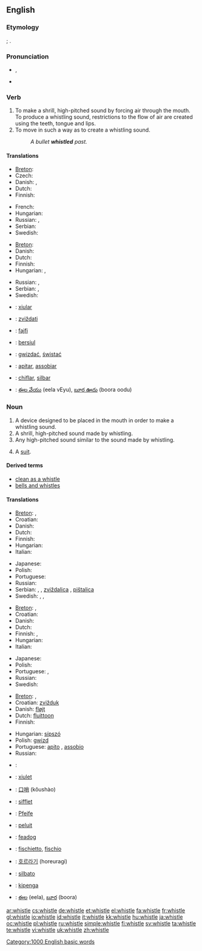 ==English==

===Etymology===
{{etyl|enm}} {{term|whistlen|lang=enm}}; {{etyl|ang}} {{term|hwistlan|lang=ang}}.

===Pronunciation===
* {{a|UK}} {{IPA|/wɪsl̩/}}, {{SAMPA|1=/wIsl=/}}
*: {{rhymes|ɪsəl}}
* {{audio|en-us-whistle.ogg|Audio (US)}}

===Verb===
{{en-verb|whistl|ing}}

# To make a shrill, high-pitched sound by forcing air through the mouth. To produce a whistling sound, restrictions to the flow of air are created using the teeth, tongue and lips.
# To move in such a way as to create a whistling sound.
#: ''A bullet '''whistled''' past.''

====Translations====
{{trans-top|to produce a whistling sound}}
* [[Breton]]: {{t|br|c'hwitellat|xs=Breton}}
* Czech: {{t-|cs|pískat}}
* Danish: {{t-|da|fløjte}}, {{t|da|hvisle}}
* Dutch: {{t+|nl|fluiten}}
* Finnish: {{t-|fi|viheltää}}
{{trans-mid}}
* French: {{t|fr|siffler}}
* Hungarian: {{t+|hu|fütyül}}
* Russian: {{t|ru|свистеть|tr=svist'ét’|sc=Cyrl}} {{impf}}, {{t|ru|свистнуть|tr=svístnut’|sc=Cyrl}} {{pf}}
* Serbian: {{t|sr|zvižduk|m}}
* Swedish: {{t+|sv|vissla|c}}
{{trans-bottom}}

{{trans-top|to move is such a way as to make a whistling sound}}
* [[Breton]]: {{t|br|c'hwitellat|xs=Breton}}
* Danish: {{t|da|hvisle}}
* Dutch: {{t+|nl|fluiten}}
* Finnish: {{t-|fi|viheltää}}
* Hungarian: {{t+|hu|fütyül}}, {{t|hu|sivít}}
{{trans-mid}}
* Russian: {{t|ru|свистеть|tr=svist'ét’|sc=Cyrl}} {{impf}}, {{t|ru|просвистеть|tr=prosvist'ét’|sc=Cyrl}} {{pf}}
* Serbian: {{t|sr|zviždanje}}, {{t-|sr|zviždati}}
* Swedish: {{t+|sv|vissla|c}}
{{trans-bottom}}

{{checktrans-top}}
* {{ttbc|Catalan}}: [[xiular]]
* {{ttbc|Croatian}}: [[zviždati]]
* {{ttbc|Esperanto}}: [[fajfi]]
* {{ttbc|Indonesian}}: [[siul|bersiul]]
{{checktrans-mid}}
* {{ttbc|Polish}}: [[gwizdać]], [[świstać]]
* {{ttbc|Portuguese}}: [[apitar]], [[assobiar]]
* {{ttbc|Spanish}}: [[chiflar]], [[silbar]]
* {{ttbc|Telugu}}: [[ఈల వేయు]] (eela vEyu), [[బూర ఊదు]] (boora oodu)
{{checktrans-bottom}}

===Noun===
{{en-noun}}

# A device designed to be placed in the mouth in order to make a whistling sound.
# A shrill, high-pitched sound made by whistling.
# Any high-pitched sound similar to the sound made by whistling.
# {{CockneyRS}} A [[suit]].

====Derived terms====
* [[clean as a whistle‎]]
* [[bells and whistles]]

====Translations====
{{trans-top|device used to make a whistling sound}}
* [[Breton]]: {{t|br|c'hwitell|f|xs=Breton}}, {{t|br|c'hwitelloù|p|xs=Breton}}
* Croatian: {{t-|hr|zviždaljka|f}}
* Danish: {{t-|da|fløjte|c}}
* Dutch: {{t|nl|fluitje|n}}
* Finnish: {{t+|fi|pilli}}
* Hungarian: {{t-|hu|síp}}
* Italian: {{t|it|fischietto|m}}
{{trans-mid}}
* Japanese: {{t+|ja|笛|tr=[[ふえ]], fue|sc=Jpan}}
* Polish: {{t|pl|gwizdek|m}}
* Portuguese: {{t|pt|apito|m}}
* Russian: {{t|ru|свисток|m|tr=svistók|sc=Cyrl}}
* Serbian: {{t|sr|pištaljka|f}}, {{t-|sr|zviždaljka|f}}, [[zviždalica]] {{f}}, [[pištalica]] {{f}}
* Swedish: {{t+|sv|vissla|c}}, {{t-|sv|pipa|c}}, {{t|sv|visselpipa|c}}
{{trans-bottom}}

{{trans-top|sound made by whistling}}
* [[Breton]]: {{t|br|c'hwitelladenn|f|xs=Breton}}, {{t|br|c'hwitelladennoù|p|xs=Breton}}
* Croatian: {{t|hr|zvižduk|m}}
* Danish: {{t|da|fløjt|n}}
* Dutch: {{t|nl|fluittoon|m}}
* Finnish: {{t-|fi|vihellys}}, {{t|fi|vislaus}}
* Hungarian: {{t|hu|füttyszó}}
* Italian: {{t|it|fischio|m}}
{{trans-mid}}
* Japanese: {{t-|ja|口笛|tr=[[くちぶえ]], kuchibue|sc=Jpan}}
* Polish: {{t|pl|gwizd|m}}
* Portuguese: {{t|pt|apito|m}}, {{t|pt|assobio|m}}
* Russian: {{t|ru|свист|m|tr=svist|sc=Cyrl}}
* Swedish: {{t|sv|vissling|c}}
{{trans-bottom}}

{{trans-top|sound similar to the sound made by whistling}}
* [[Breton]]: {{t|br|c'hwitelladenn|f|xs=Breton}}, {{t|br|c'hwitelladennoù|p|xs=Breton}}
* Croatian: [[zvižduk]] {{m}}
* Danish: [[fløjt]] {{n}}
* Dutch: [[fluittoon]] {{m}}
* Finnish: {{t-|fi|vihellys}}
{{trans-mid}}
* Hungarian: [[sípszó]]
* Polish: [[gwizd]] {{m}}
* Portuguese: [[apito]] {{m}}, [[assobio]] {{m}}
* Russian: {{t|ru|свист|m|tr=svist|sc=Cyrl}}
{{trans-bottom}}

{{trans-see|slang: a suit|suit}}

{{checktrans-top}}
* {{ttbc|Arabic}}: {{Arab|[[صفارة]]}} {{unicode|(ʂufára)}} {{f}}
* {{ttbc|Catalan}}: [[xiulet]] {{m}}
* {{ttbc|Chinese}}: [[口哨]] (kǒushào)
* {{ttbc|French}}: [[sifflet]] {{m}}
* {{ttbc|German}}: [[Pfeife]] {{f}}
* {{ttbc|Indonesian}}: [[peluit]]
* {{ttbc|Irish}}: [[feadog]]
{{checktrans-mid}}
* {{ttbc|Italian}}: [[fischietto]], [[fischio]]
* {{ttbc|Korean}}: [[호르라기]] (horeuragi)
* {{ttbc|Spanish}}: [[silbato]] {{m}}
* {{ttbc|Swahili}}: [[kipenga]]
* {{ttbc|Telugu}}: [[ఈల]] (eela), [[బూర]] (boora)
{{checktrans-bottom}}

[[Category:1000 English basic words]]

[[ar:whistle]]
[[cs:whistle]]
[[de:whistle]]
[[et:whistle]]
[[el:whistle]]
[[fa:whistle]]
[[fr:whistle]]
[[gl:whistle]]
[[io:whistle]]
[[id:whistle]]
[[it:whistle]]
[[kk:whistle]]
[[hu:whistle]]
[[ja:whistle]]
[[oc:whistle]]
[[pl:whistle]]
[[ru:whistle]]
[[simple:whistle]]
[[fi:whistle]]
[[sv:whistle]]
[[ta:whistle]]
[[te:whistle]]
[[vi:whistle]]
[[uk:whistle]]
[[zh:whistle]]